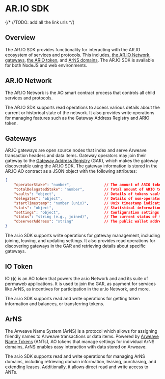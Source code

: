 
<HeroPattern />

# AR.IO SDK 

{/* //TODO: add all the link urls */}

## Overview

The AR.IO SDK provides functionality for interacting with the AR.IO ecosystem of services and protocols. This includes, [the AR.IO Network](), [gateways](), [the ARIO token](),  and [ArNS domains](). The AR.IO SDK is available for both NodeJS and web environments.

## AR.IO Network

The AR.IO Network is the AO smart contract process that controls all child services and protocols. 

The AR.IO SDK supports read operations to access various details about the current or historical state of the network. It also provides write operations for managing features such as the Gateway Address Registry and ARIO token.

## Gateways

AR.IO gateways are open source nodes that index and serve Arweave transaction headers and data items. Gateway operators may join their gateway to the [Gateway Address Registry]() (GAR), which makes the gateway discoverable using the AR.IO SDK. The gateway information is stored in the AR.IO AO contract as a JSON object with the following attributes:

```json
{
    "operatorStake": "number",               // The amount of ARIO tokens staked by the operator, 50,000 minimum
    "totalDelegatedStake": "number",         // Total amount of ARIO tokens staked to the gateway by wallets other than the operator
    "vaults": "object",                      // Details of tokens vaults (locked tokens) associated with the gateway (object)
    "delegates": "object",                   // Details of non-operator wallets who staked ARIO tokens on the gateway (object)
    "startTimestamp": "number (unix)",       // Unix timestamp indicating start time
    "stats": "object",                       // Statistical information related to gateway performance (object)
    "settings": "object",                    // Configuration settings (object)
    "status": "string (e.g., joined)",       // The current status of the operator
    "observerAddress": "string"              // The public wallet address of the observer for the gateway
}
```

The ar.io SDK supports write operations for gateway management, including joining, leaving, and updating settings. It also provides read operations for discovering gateways in the GAR and retrieving details about specific gateways.

## IO Token

IO (ɸ) is an AO token that powers the ar.io Network and and its suite of permaweb applications. It is used to join the GAR, as payment for services like ArNS, as incentives for participation in the ar.io Network, and more.

The ar.io SDK supports read and write operations for getting token information and balances, or transferring tokens.

## ArNS

The Arweave Name System (ArNS) is a protocol which allows for assigning friendly names to Arweave transactions or data items. Powered by [Arweave Name Tokens]() (ANTs), AO tokens that manage settings for individual ArNS domains, ArNS enables easy interaction with data stored on Arweave.

The ar.io SDK supports read and write operations for managing ArNS domains, including retrieving domain information, leasing, purchasing, and extending leases. Additionally, it allows direct read and write access to ANTs.
